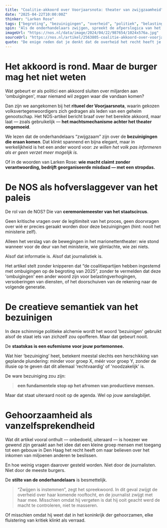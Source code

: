 ```yaml
---
title: "Coalitie-akkoord over Voorjaarsnota: theater van zwijgzaamheid"
date: "2025-04-22T10:00:00Z"
thinker: "Larken Rose"
tags: ["begroting", "bezuinigingen", "overheid", "politiek", "belastingdruk"]
spin: "Als de onderhandelaars zwijgen, spreekt de afperslogica van het systeem boekdelen."
imageUrl: "https://nos.nl/data/image/2024/04/22/987654/1024x576a.jpg"
sourceUrl: "https://nos.nl/artikel/2563805-coalitie-akkoord-over-voorjaarsnota-onderhandelaars-zwijgzaam-over-bezuinigingen"
quote: "De enige reden dat je denkt dat de overheid het recht heeft je geld te nemen, is omdat je dat geleerd hebt. - Larken Rose"
---
```


# Het akkoord is rond. Maar de burger mag het niet weten

Wat gebeurt er als politici een akkoord sluiten over miljarden aan 'ombuigingen', maar niemand wil zeggen waar die vandaan komen?

Dan zijn we aangekomen bij het **ritueel der Voorjaarsnota**, waarin gekozen volksvertegenwoordigers zich gedragen als leden van een geheim genootschap. Het NOS-artikel bericht braaf over het bereikte akkoord, maar laat — zoals gebruikelijk — **het machtsmechanisme achter het theater ongemoeid**.

We lezen dat de onderhandelaars “zwijgzaam” zijn over de **bezuinigingen die eraan komen**. Dat klinkt spannend en bijna elegant, maar in werkelijkheid is het een ander woord voor: *ze willen het volk pas informeren als er geen verzet meer mogelijk is.*

Of in de woorden van Larken Rose: **wie macht claimt zonder verantwoording, bedrijft georganiseerde misdaad — met een stropdas.**

# De NOS als hofverslaggever van het paleis

De rol van de NOS? Die van **ceremoniemeester van het staatscircus**.

Geen kritische vragen over de legitimiteit van het proces, geen doorvragen over wíé er precies geraakt worden door deze bezuinigingen (hint: nooit het ministerie zelf).

Alleen het verslag van de bewegingen in het marionettentheater: wie stond wanneer voor de deur van het ministerie, wie glimlachte, wie zei niets.

Alsof dat informatie is. Alsof dat journalistiek is.

Het artikel stelt zonder knipperen dat “de coalitiepartijen hebben ingestemd met ombuigingen op de begroting van 2025”, zonder te vermelden dat deze 'ombuigingen' een ander woord zijn voor belastingverhogingen, versoberingen van diensten, of het doorschuiven van de rekening naar de volgende generatie.

# De creatieve semantiek van het bezuinigen

In deze schimmige politieke alchemie wordt het woord 'bezuinigen' gebruikt alsof de staat iets van zichzelf zou opofferen. Maar dat gebeurt nooit. 

De **staatskas is een eufemisme voor jouw portemonnee.**

Wat hier ‘bezuiniging’ heet, betekent meestal slechts een herschikking van geplande plundering: minder voor groep X, méér voor groep Y, zonder de illusie op te geven dat dit allemaal 'rechtvaardig' of 'noodzakelijk' is.

De ware bezuiniging zou zijn:

> **een fundamentele stop op het afromen van productieve mensen.**

Maar dat staat uiteraard nooit op de agenda. Wel op jouw aanslagbiljet.

# Gehoorzaamheid als vanzelfsprekendheid

Wat dit artikel vooral onthult — onbedoeld, uiteraard — is hoezeer we gewend zijn geraakt aan het idee dat een kleine groep mensen met toegang tot een gebouw in Den Haag het recht heeft om naar believen over het inkomen van miljoenen anderen te beslissen.

En hoe weinig vragen daarover gesteld worden. Niet door de journalisten. Niet door de meeste burgers.

De **stilte van de onderhandelaars** is besmettelijk.

> “Zwijgen is instemmen”, zegt het spreekwoord. In dit geval zwijgt de overheid over haar komende rooftocht, en de journalist zwijgt met haar mee. Misschien omdat hij vergeten is dat hij ooit geacht werd de macht te controleren, niet te masseren.

Of misschien omdat hij weet dat in het koninkrijk der gehoorzamen, elke fluistering van kritiek klinkt als verraad.

